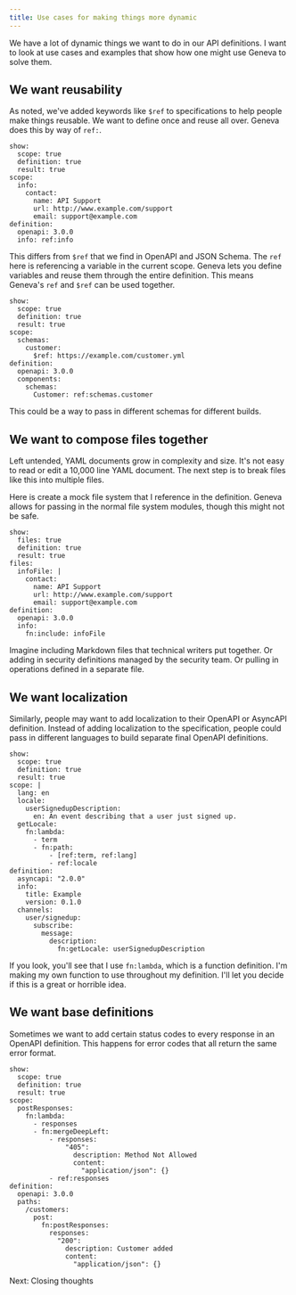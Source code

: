 ```yaml
---
title: Use cases for making things more dynamic
---
```



We have a lot of dynamic things we want to do in our API definitions. I want to look at use cases and examples that show how one might use Geneva to solve them.

## We want reusability

As noted, we've added keywords like `$ref` to specifications to help people make things reusable. We want to define once and reuse all over. Geneva does this by way of `ref:`.

```yaml:geneva-context
show:
  scope: true
  definition: true
  result: true
scope:
  info:
    contact:
      name: API Support
      url: http://www.example.com/support
      email: support@example.com
definition:
  openapi: 3.0.0
  info: ref:info
```

This differs from `$ref` that we find in OpenAPI and JSON Schema. The `ref` here is referencing a variable in the current scope. Geneva lets you define variables and reuse them through the entire definition. This means Geneva's `ref` and `$ref` can be used together.

```yaml:geneva-context
show:
  scope: true
  definition: true
  result: true
scope:
  schemas:
    customer:
      $ref: https://example.com/customer.yml
definition:
  openapi: 3.0.0
  components:
    schemas:
      Customer: ref:schemas.customer
```

This could be a way to pass in different schemas for different builds.

## We want to compose files together

Left untended, YAML documents grow in complexity and size. It's not easy to read or edit a 10,000 line YAML document. The next step is to break files like this into multiple files.

Here is create a mock file system that I reference in the definition. Geneva allows for passing in the normal file system modules, though this might not be safe.

```yaml:geneva-context
show:
  files: true
  definition: true
  result: true
files:
  infoFile: |
    contact:
      name: API Support
      url: http://www.example.com/support
      email: support@example.com
definition:
  openapi: 3.0.0
  info:
    fn:include: infoFile
```

Imagine including Markdown files that technical writers put together. Or adding in security definitions managed by the security team. Or pulling in operations defined in a separate file.

## We want localization

Similarly, people may want to add localization to their OpenAPI or AsyncAPI definition. Instead of adding localization to the specification, people could pass in different languages to build separate final OpenAPI definitions.

```yaml:geneva-context
show:
  scope: true
  definition: true
  result: true
scope: |
  lang: en
  locale:
    userSignedupDescription:
      en: An event describing that a user just signed up.
  getLocale:
    fn:lambda:
      - term
      - fn:path:
          - [ref:term, ref:lang]
          - ref:locale
definition:
  asyncapi: "2.0.0"
  info:
    title: Example
    version: 0.1.0
  channels:
    user/signedup:
      subscribe:
        message:
          description:
            fn:getLocale: userSignedupDescription
```

If you look, you'll see that I use `fn:lambda`, which is a function definition. I'm making my own function to use throughout my definition. I'll let you decide if this is a great or horrible idea.

## We want base definitions

Sometimes we want to add certain status codes to every response in an OpenAPI definition. This happens for error codes that all return the same error format.

```yaml:geneva-context
show:
  scope: true
  definition: true
  result: true
scope:
  postResponses:
    fn:lambda:
      - responses
      - fn:mergeDeepLeft:
          - responses:
              "405":
                description: Method Not Allowed
                content:
                  "application/json": {}
          - ref:responses
definition:
  openapi: 3.0.0
  paths:
    /customers:
      post:
        fn:postResponses:
          responses:
            "200":
              description: Customer added
              content:
                "application/json": {}
```

<SectionLink sectionName="closingThoughts">Next: Closing thoughts</SectionLink>
